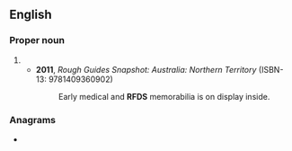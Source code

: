 {{also|RFDs}}
==English==

===Proper noun===
{{en-proper noun}}

# {{initialism of|en|w:Royal Flying Doctor Service of Australia}}
#* '''2011''', ''Rough Guides Snapshot: Australia: Northern Territory'' (ISBN-13: 9781409360902)
#*: Early medical and '''RFDS''' memorabilia is on display inside.

===Anagrams===
* {{anagrams|en|a=dfrs|DRFs|RDFs|SFDR}}